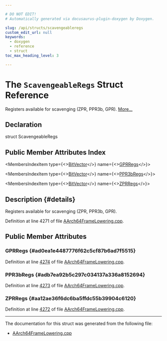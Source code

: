 ```yaml
---

# DO NOT EDIT!
# Automatically generated via docusaurus-plugin-doxygen by Doxygen.

slug: /api/structs/scavengeableregs
custom_edit_url: null
keywords:
  - doxygen
  - reference
  - struct
toc_max_heading_level: 3

---
```





# The `ScavengeableRegs` Struct Reference

<DoxygenPage pluginConfig={pluginConfig}>

Registers available for scavenging (ZPR, PPR3b, GPR). <a href="#details">More...</a>

## Declaration

<CodeBlock>struct ScavengeableRegs</CodeBlock>

## Public Member Attributes Index

<MembersIndex>

<MembersIndexItem
  type={<><a href="/docs/api/classes/llvm/bitvector">BitVector</a></>}
  name={<><a href="#ad0ea1e4487776f62c5cf87b6ad7f5515">GPRRegs</a></>}>
</MembersIndexItem>

<MembersIndexItem
  type={<><a href="/docs/api/classes/llvm/bitvector">BitVector</a></>}
  name={<><a href="#adb7ea92b5c297c034137a336a8152694">PPR3bRegs</a></>}>
</MembersIndexItem>

<MembersIndexItem
  type={<><a href="/docs/api/classes/llvm/bitvector">BitVector</a></>}
  name={<><a href="#aa12ae36f6dc6ba5ffdc55b39904c6120">ZPRRegs</a></>}>
</MembersIndexItem>

</MembersIndex>

## Description {#details}

Registers available for scavenging (ZPR, PPR3b, GPR).

Definition at line 4271 of file <a href="/docs/api/files/lib/lib/target/lib/target/aarch64/aarch64framelowering-cpp">AArch64FrameLowering.cpp</a>.

<SectionDefinition>

## Public Member Attributes

### GPRRegs {#ad0ea1e4487776f62c5cf87b6ad7f5515}

<MemberDefinition
  prototype="BitVector ScavengeableRegs::GPRRegs">

Definition at line <a href="/docs/api/files/lib/lib/target/lib/target/aarch64/aarch64framelowering-cpp/#l04274">4274</a> of file <a href="/docs/api/files/lib/lib/target/lib/target/aarch64/aarch64framelowering-cpp">AArch64FrameLowering.cpp</a>.
</MemberDefinition>

### PPR3bRegs {#adb7ea92b5c297c034137a336a8152694}

<MemberDefinition
  prototype="BitVector ScavengeableRegs::PPR3bRegs">

Definition at line <a href="/docs/api/files/lib/lib/target/lib/target/aarch64/aarch64framelowering-cpp/#l04273">4273</a> of file <a href="/docs/api/files/lib/lib/target/lib/target/aarch64/aarch64framelowering-cpp">AArch64FrameLowering.cpp</a>.
</MemberDefinition>

### ZPRRegs {#aa12ae36f6dc6ba5ffdc55b39904c6120}

<MemberDefinition
  prototype="BitVector ScavengeableRegs::ZPRRegs">

Definition at line <a href="/docs/api/files/lib/lib/target/lib/target/aarch64/aarch64framelowering-cpp/#l04272">4272</a> of file <a href="/docs/api/files/lib/lib/target/lib/target/aarch64/aarch64framelowering-cpp">AArch64FrameLowering.cpp</a>.
</MemberDefinition>

</SectionDefinition>

<hr/>

The documentation for this struct was generated from the following file:

<ul>
<li><a href="/docs/api/files/lib/lib/target/lib/target/aarch64/aarch64framelowering-cpp">AArch64FrameLowering.cpp</a></li>
</ul>

</DoxygenPage>
